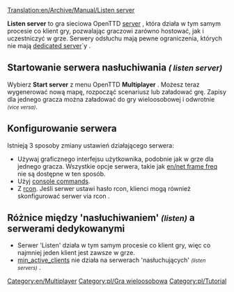 [[Translation:en/Archive/Manual/Listen server]]
{{en/other languages|en=Listen server|pl=Listen server|language_page=pl}}
<!--{{stub}}-->{{pl/szkic}}

'''Listen server''' to gra sieciowa OpenTTD [[pl/Manual/Serwer|server]] , która działa w tym samym procesie co klient gry, pozwalając graczowi zarówno hostować, jak i uczestniczyć w grze. Serwery odsłuchu mają pewne ograniczenia, których nie mają [[pl/Manual/Serwer dedykowany|dedicated server]]`y .

==Startowanie serwera nasłuchiwania <small>''( listen server)''</small>==
Wybierz '''Start server''' z menu OpenTTD '''Multiplayer''' .  Możesz teraz wygenerować nową mapę, rozpocząć scenariusz lub załadować grę. Zapisy dla jednego gracza można załadować do gry wieloosobowej i odwrotnie <small>''(vice versa)''</small>.

==Konfigurowanie serwera==
Istnieją 3 sposoby zmiany ustawień działającego serwera:
*Używaj graficznego interfejsu użytkownika, podobnie jak w grze dla jednego gracza. Wszystkie opcje serwera, takie jak  [[en/net frame freq]] nie są dostępne w ten sposób.
*Użyj [[pl/Manual/Konsola#Komendy w grze wieloosobowej|console commands]].
*Z [[pl/Manual/Konsola#Komendy w grze wieloosobowej|rcon]]. Jeśli serwer ustawi hasło rcon, klienci mogą również skonfigurować serwer via rcon .

==Różnice między 'nasłuchiwaniem' <small>''(listen)''</small> a serwerami dedykowanymi==
* Serwer 'Listen' działa w tym samym procesie co klient gry, więc co najmniej jeden klient jest zawsze w grze.
* [[pl/min active clients|min_active_clients]] nie działa na serwerach 'nasłuchujących' <small>''(listen servers)''</small> .


[[Category:en/Multiplayer]][[Category:pl/Gra wieloosobowa]]
<!--[[Category:Tutorial]]-->[[Category:pl/Tutorial]]